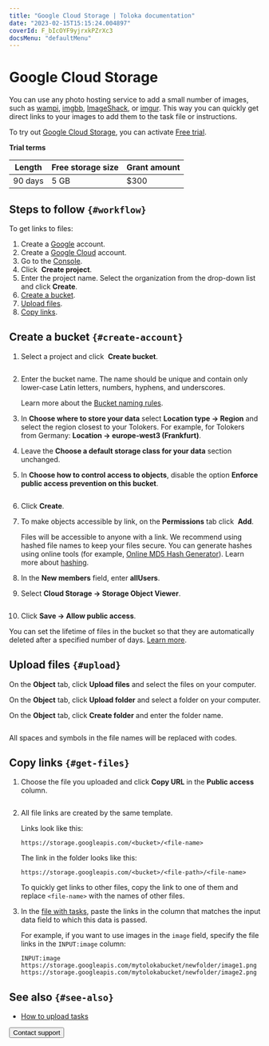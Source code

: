 ```yaml
---
title: "Google Cloud Storage | Toloka documentation"
date: "2023-02-15T15:15:24.004897"
coverId: F_bIcOYF9yjrxkPZrXc3
docsMenu: "defaultMenu"
---
```



# Google Cloud Storage

<Note mode="note" title="Note">

You can use any photo hosting service to add a small number of images, such as [wampi](https://wampi.ru/?lang=en), [imgbb](https://imgbb.com/), [ImageShack](https://imageshack.com/), or [imgur](https://imgur.com/). This way you can quickly get direct links to your images to add them to the task file or instructions.

</Note>

To try out [Google Cloud Storage](https://cloud.google.com/storage/docs/introduction), you can activate [Free trial](https://cloud.google.com/free?).

**Trial terms**

Length | Free storage size | Grant amount
----- | ----- | -----
90 days | 5 GB | $300

## Steps to follow `{#workflow}`
To get links to files:

1. Create a [Google](https://cloud.google.com/storage/docs/lifecycle) account.
1. Create a [Google Cloud](https://cloud.google.com/free?) account.
1. Go to the [Console](https://console.cloud.google.com/projectselector2/storage/browser).
1. Click <img src="https://tlkfrontprod.azureedge.net/portal-production/static/uploaded/images/1675425971337/1675425971337_original_png.png" alt="" /> **Create project**.
1. Enter the project name. Select the organization from the drop-down list and click **Create**.
1. [Create a bucket](#create-account).
1. [Upload files](#upload).
1. [Copy links](#get-files).

## Create a bucket `{#create-account}`

1. Select a project and click <img src="https://tlkfrontprod.azureedge.net/portal-production/static/uploaded/images/1675425971337/1675425971337_original_png.png" alt="" /> **Create bucket**.

   <Image width="700px" withBackground imageId="1675426004273" alt="" />

1. Enter the bucket name. The name should be unique and contain only lower-case Latin letters, numbers, hyphens, and underscores.

    Learn more about the [Bucket naming rules](https://cloud.google.com/storage/docs/naming-buckets?_ga=2.31332223.-1978071647.1627855306).

1. In **Choose where to store your data** select **Location type → Region** and select the region closest to your Tolokers. For example, for Tolokers from Germany: **Location → europe-west3 (Frankfurt)**.

1. Leave the **Choose a default storage class for your data** section unchanged.

1. In **Choose how to control access to objects**, disable the option **Enforce public access prevention on this bucket**.

   <Image width="700px" withBackground imageId="1675426008754" alt="" />

1. Click **Create**.

1. To make objects accessible by link, on the **Permissions** tab click <img src="https://tlkfrontprod.azureedge.net/portal-production/static/uploaded/images/1675425986210/1675425986210_original_png.png" alt="" /> **Add**.

    <Note mode="note" title="Note">

    Files will be accessible to anyone with a link. We recommend using hashed file names to keep your files secure. You can generate hashes using online tools (for example, [Online MD5 Hash Generator](https://en.wikipedia.org/wiki/Hash_function)). Learn more about [hashing](https://en.wikipedia.org/wiki/Hash_function).

    </Note>

1. In the **New members** field, enter **allUsers**.

1. Select **Cloud Storage → Storage Object Viewer**.

    <Image width="700px" withBackground imageId="1675425983011" alt="" />

1. Click **Save → Allow public access**.

<Note mode="note" title="Note">

You can set the lifetime of files in the bucket so that they are automatically deleted after a specified number of days. [Learn more](https://myaccount.google.com/).

</Note>

## Upload files `{#upload}`
<Cut title="Upload files">

On the **Object** tab, click **Upload files** and select the files on your computer.

</Cut>

<Cut title="Upload a folder with files">

On the **Object** tab, click **Upload folder** and select a folder on your computer.

</Cut>

<Cut title="Create a folder">

On the **Object** tab, click **Create folder** and enter the folder name.

</Cut>

<Image width="700px" withBackground imageId="1675426000434" alt="" />

<Note mode="note" title="Note">

All spaces and symbols in the file names will be replaced with codes.

</Note>

## Copy links `{#get-files}`

1. Choose the file you uploaded and click **Copy URL** in the **Public access** column.

   <Image width="700px" withBackground imageId="1675426007349" alt="" />

1. All file links are created by the same template.

    Links look like this:

    ```plaintext
    https://storage.googleapis.com/<bucket>/<file-name>
    ```

    The link in the folder looks like this:

    ```plaintext
    https://storage.googleapis.com/<bucket>/<file-path>/<file-name>
    ```

    <Note mode="note" title="Note">

    To quickly get links to other files, copy the link to one of them and replace `<file-name>` with the names of other files.

    </Note>

1. In the [file with tasks](/docs/guide/pool_csv), paste the links in the column that matches the input data field to which this data is passed.

    For example, if you want to use images in the `image` field, specify the file links in the `INPUT:image` column:

    ```plaintext
    INPUT:image
    https://storage.googleapis.com/mytolokabucket/newfolder/image1.png
    https://storage.googleapis.com/mytolokabucket/newfolder/image2.png
    ```

## See also `{#see-also}`

- [How to upload tasks](/docs/guide/task_upload)

<Button view="defaultInverse" size="l" type="link" url="/docs/guide/troubleshooting/support?form-source=guide-google-cloud-storage">Contact support</Button>
